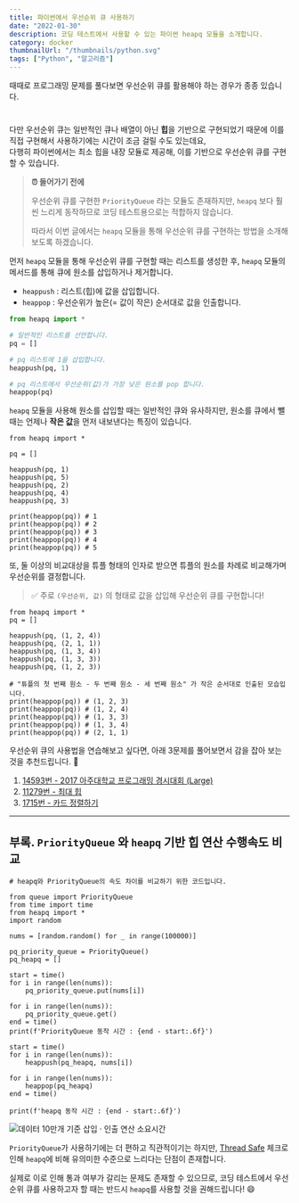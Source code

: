 ```yaml
---
title: 파이썬에서 우선순위 큐 사용하기
date: "2022-01-30"
description: 코딩 테스트에서 사용할 수 있는 파이썬 heapq 모듈을 소개합니다.
category: docker
thumbnailUrl: "/thumbnails/python.svg"
tags: ["Python", "알고리즘"]
---
```


때때로 프로그래밍 문제를 풀다보면 우선순위 큐를 활용해야 하는 경우가 종종 있습니다.

#

다만 우선순위 큐는 일반적인 큐나 배열이 아닌 **힙**을 기반으로 구현되었기 때문에 이를 직접 구현해서 사용하기에는 시간이 조금 걸릴 수도 있는데요,  
다행히 파이썬에서는 최소 힙을 내장 모듈로 제공해, 이를 기반으로 우선순위 큐를 구현할 수 있습니다.

> **⏰ 들어가기 전에**
>
> 우선순위 큐를 구현한 `PriorityQueue` 라는 모듈도 존재하지만, `heapq` 보다 훨씬 느리게 동작하므로 코딩 테스트용으로는 적합하지 않습니다.
>
> 따라서 이번 글에서는 `heapq` 모듈을 통해 우선순위 큐를 구현하는 방법을 소개해보도록 하겠습니다.

먼저 `heapq` 모듈을 통해 우선순위 큐를 구현할 때는 리스트를 생성한 후, `heapq` 모듈의 메서드를 통해 큐에 원소를 삽입하거나 제거합니다.

- `heappush` : 리스트(힙)에 값을 삽입합니다.
- `heappop` : 우선순위가 높은(= 값이 작은) 순서대로 값을 인출합니다.

```python
from heapq import *

# 일반적인 리스트를 선언합니다.
pq = []

# pq 리스트에 1을 삽입합니다.
heappush(pq, 1)

# pq 리스트에서 우선순위(값)가 가장 낮은 원소를 pop 합니다.
heappop(pq)
```

`heapq` 모듈을 사용해 원소를 삽입할 때는 일반적인 큐와 유사하지만, 원소를 큐에서 뺄 때는 언제나 **작은 값**을 먼저 내보낸다는 특징이 있습니다.

```
from heapq import *

pq = []

heappush(pq, 1)
heappush(pq, 5)
heappush(pq, 2)
heappush(pq, 4)
heappush(pq, 3)

print(heappop(pq)) # 1
print(heappop(pq)) # 2
print(heappop(pq)) # 3
print(heappop(pq)) # 4
print(heappop(pq)) # 5
```

또, 둘 이상의 비교대상을 튜플 형태의 인자로 받으면 튜플의 원소를 차례로 비교해가며 우선순위를 결정합니다.

> ✅ 주로 `(우선순위, 값)` 의 형태로 값을 삽입해 우선순위 큐를 구현합니다!

```
from heapq import *
pq = []

heappush(pq, (1, 2, 4))
heappush(pq, (2, 1, 1))
heappush(pq, (1, 3, 4))
heappush(pq, (1, 3, 3))
heappush(pq, (1, 2, 3))

# "튜플의 첫 번째 원소 - 두 번째 원소 - 세 번째 원소" 가 작은 순서대로 인출된 모습입니다.
print(heappop(pq)) # (1, 2, 3)
print(heappop(pq)) # (1, 2, 4)
print(heappop(pq)) # (1, 3, 3)
print(heappop(pq)) # (1, 3, 4)
print(heappop(pq)) # (2, 1, 1)
```

우선순위 큐의 사용법을 연습해보고 싶다면, 아래 3문제를 풀어보면서 감을 잡아 보는 것을 추천드립니다. 🙂

1.  [14593번 - 2017 아주대학교 프로그래밍 경시대회 (Large)](https://www.acmicpc.net/problem/14593)
2.  [11279번 - 최대 힙](https://www.acmicpc.net/problem/11279)
3.  [1715번 - 카드 정렬하기](https://www.acmicpc.net/problem/1715)

---

## 부록. `PriorityQueue` 와 `heapq` 기반 힙 연산 수행속도 비교

```
# heapq와 PriorityQueue의 속도 차이를 비교하기 위한 코드입니다.

from queue import PriorityQueue
from time import time
from heapq import *
import random

nums = [random.random() for _ in range(100000)]

pq_priority_queue = PriorityQueue()
pq_heapq = []

start = time()
for i in range(len(nums)):
    pq_priority_queue.put(nums[i])

for i in range(len(nums)):
    pq_priority_queue.get()
end = time()
print(f'PriorityQueue 동작 시간 : {end - start:.6f}')

start = time()
for i in range(len(nums)):
    heappush(pq_heapq, nums[i])

for i in range(len(nums)):
    heappop(pq_heapq)
end = time()

print(f'heapq 동작 시간 : {end - start:.6f}')
```

![데이터 10만개 기준 삽입 · 인출 연산 소요시간](/posts/파이썬에서-우선순위-큐-사용하기/0.png "600px")

`PriorityQueue`가 사용하기에는 더 편하고 직관적이기는 하지만, [Thread Safe](https://sisyphus.gitbook.io/project/python-notes/heapq-vs.-q.priorityqueue) 체크로 인해 `heapq`에 비해 유의미한 수준으로 느리다는 단점이 존재합니다.

실제로 이로 인해 통과 여부가 갈리는 문제도 존재할 수 있으므로, 코딩 테스트에서 우선순위 큐를 사용하고자 할 때는 반드시 `heapq`를 사용할 것을 권해드립니다! 😄
